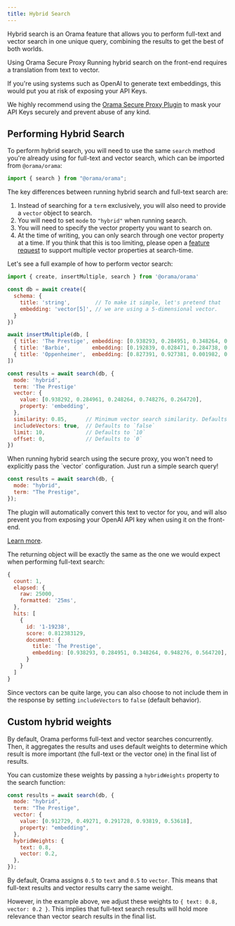 ```yaml
---
title: Hybrid Search
---
```




Hybrid search is an Orama feature that allows you to perform full-text and vector search in one unique query, combining the results to get the best of both worlds.

<Aside type="note">
Using Orama Secure Proxy
Running hybrid search on the front-end requires a translation from text to vector.

If you're using systems such as OpenAI to generate text embeddings, this would put you at risk of exposing your API Keys.

We highly recommend using the [Orama Secure Proxy Plugin](/open-source/plugins/plugin-secure-proxy.html) to mask your API Keys securely and prevent abuse of any kind.
</Aside>

## Performing Hybrid Search

To perform hybrid search, you will need to use the same `search` method you're already using for full-text and vector search, which can be imported from `@orama/orama`:

```js copy
import { search } from "@orama/orama";
```

The key differences between running hybrid search and full-text search are:

1. Instead of searching for a `term` exclusively, you will also need to provide a `vector` object to search.
2. You will need to set `mode` to `"hybrid"` when running search.
3. You will need to specify the vector property you want to search on.
4. At the time of writing, you can only search through one vector property at a time. If you think that this is too limiting, please open a [feature request](https://github.com/oramasearch/orama/issues/new?assignees=&labels=&projects=&template=feature_request.md&title=) to support multiple vector properties at search-time.

Let's see a full example of how to perform vector search:

```js copy
import { create, insertMultiple, search } from '@orama/orama'

const db = await create({
  schema: {
    title: 'string',        // To make it simple, let's pretend that
    embedding: 'vector[5]', // we are using a 5-dimensional vector.
  }
})

await insertMultiple(db, [
  { title: 'The Prestige', embedding: [0.938293, 0.284951, 0.348264, 0.948276, 0.564720] },
  { title: 'Barbie',       embedding: [0.192839, 0.028471, 0.284738, 0.937463, 0.092827] },
  { title: 'Oppenheimer',  embedding: [0.827391, 0.927381, 0.001982, 0.983821, 0.294841] },
])

const results = await search(db, {
  mode: 'hybrid',
  term: 'The Prestige'
  vector: {
    value: [0.938292, 0.284961, 0.248264, 0.748276, 0.264720],
    property: 'embedding',
  },
  similarity: 0.85,      // Minimum vector search similarity. Defaults to `0.8`
  includeVectors: true,  // Defaults to `false`
  limit: 10,             // Defaults to `10`
  offset: 0,             // Defaults to `0`
})
```

<Aside type="tip">
When running hybrid search using the secure proxy, you won't need to explicitly pass the `vector` configuration. Just run a simple search query!


```js
const results = await search(db, {
  mode: "hybrid",
  term: "The Prestige",
});
```

The plugin will automatically convert this text to vector for you, and will also prevent you from exposing your OpenAI API key when using it on the front-end.

[Learn more](/open-source/plugins/plugin-secure-proxy.html).
</Aside>

The returning object will be exactly the same as the one we would expect when performing full-text search:

```js
{
  count: 1,
  elapsed: {
    raw: 25000,
    formatted: '25ms',
  },
  hits: [
    {
      id: '1-19238',
      score: 0.812383129,
      document: {
        title: 'The Prestige',
        embedding: [0.938293, 0.284951, 0.348264, 0.948276, 0.564720],
      }
    }
  ]
}
```

Since vectors can be quite large, you can also choose to not include them in the response by setting `includeVectors` to `false` (default behavior).

## Custom hybrid weights

By default, Orama performs full-text and vector searches concurrently. Then, it aggregates the results and uses default weights to determine which result is more important (the full-text or the vector one) in the final list of results.

You can customize these weights by passing a `hybridWeights` property to the search function:

```js
const results = await search(db, {
  mode: "hybrid",
  term: "The Prestige",
  vector: {
    value: [0.912729, 0.49271, 0.291728, 0.93819, 0.53618],
    property: "embedding",
  },
  hybridWeights: {
    text: 0.8,
    vector: 0.2,
  },
});
```

By default, Orama assigns `0.5` to `text` and `0.5` to `vector`. This means that full-text results and vector results carry the same weight.

However, in the example above, we adjust these weights to `{ text: 0.8, vector: 0.2 }`. This implies that full-text search results will hold more relevance than vector search results in the final list.
